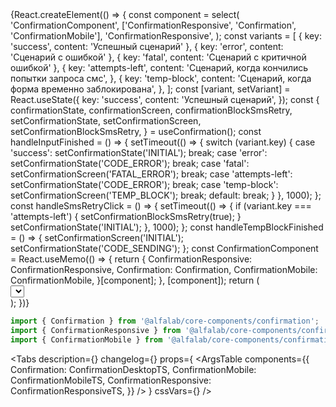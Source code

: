 

<Meta title='Компоненты/Составные компоненты/Confirmation' />

<!-- Canvas -->

<Story name='Confirmation'>
    {React.createElement(() => {
        const component = select(
            'ConfirmationComponent',
            ['ConfirmationResponsive', 'Confirmation', 'ConfirmationMobile'],
            'ConfirmationResponsive',
        );
        const variants = [
            { key: 'success', content: 'Успешный сценарий' },
            { key: 'error', content: 'Сценарий с ошибкой' },
            { key: 'fatal', content: 'Сценарий с критичной ошибкой' },
            {
                key: 'attempts-left',
                content: 'Сценарий, когда кончились попытки запроса смс',
            },
            {
                key: 'temp-block',
                content: 'Сценарий, когда форма временно заблокирована',
            },
        ];
        const [variant, setVariant] = React.useState({
            key: 'success',
            content: 'Успешный сценарий',
        });
        const {
            confirmationState,
            confirmationScreen,
            confirmationBlockSmsRetry,
            setConfirmationState,
            setConfirmationScreen,
            setConfirmationBlockSmsRetry,
        } = useConfirmation();
        const handleInputFinished = () => {
            setTimeout(() => {
                switch (variant.key) {
                    case 'success':
                        setConfirmationState('INITIAL');
                        break;
                    case 'error':
                        setConfirmationState('CODE_ERROR');
                        break;
                    case 'fatal':
                        setConfirmationScreen('FATAL_ERROR');
                        break;
                    case 'attempts-left':
                        setConfirmationState('CODE_ERROR');
                        break;
                    case 'temp-block':
                        setConfirmationScreen('TEMP_BLOCK');
                        break;
                    default:
                        break;
                }
            }, 1000);
        };
        const handleSmsRetryClick = () => {
            setTimeout(() => {
                if (variant.key === 'attempts-left') {
                    setConfirmationBlockSmsRetry(true);
                }
                setConfirmationState('INITIAL');
            }, 1000);
        };
        const handleTempBlockFinished = () => {
            setConfirmationScreen('INITIAL');
            setConfirmationState('CODE_SENDING');
        };
        const ConfirmationComponent = React.useMemo(() => {
            return {
                ConfirmationResponsive: ConfirmationResponsive,
                Confirmation: Confirmation,
                ConfirmationMobile: ConfirmationMobile,
            }[component];
        }, [component]);
        return (
            <div>
                <Select
                    options={variants}
                    onChange={({ selected }) => {
                        setConfirmationState('INITIAL');
                        setConfirmationScreen('INITIAL');
                        setConfirmationBlockSmsRetry(false);
                        setVariant(selected);
                    }}
                    selected={variant.key}
                />
                <div
                    key={variant.key}
                    style={{
                        display: 'flex',
                        width: '500px',
                        margin: '16px 0 0',
                        padding: '16px',
                        boxShadow: '0 0 0 1px #eeeff1',
                        boxSizing: 'border-box',
                    }}
                >
                    <ConfirmationComponent
                        screen={confirmationScreen}
                        state={confirmationState}
                        alignContent={select('alignContent', ['left', 'center'], 'center')}
                        blockSmsRetry={confirmationBlockSmsRetry}
                        countdownDuration={10000}
                        requiredCharAmount={number('requiredCharAmount', 5)}
                        onChangeState={setConfirmationState}
                        onChangeScreen={setConfirmationScreen}
                        onInputFinished={handleInputFinished}
                        onSmsRetryClick={handleSmsRetryClick}
                        onTempBlockFinished={handleTempBlockFinished}
                        phone='+7 ··· ··· 07-24'
                    />
                </div>
            </div>
        );
    })}
</Story>

<!-- Docs -->

<ComponentHeader
    name='Confirmation'
    version={version}
    package='@alfalab/core-components/confirmation'
    design='https://www.figma.com/file/cdNnkh2QdxuvYLrBm4cubM/Web-%3A%3A-Core-Default-Components?node-id=8514%3A52278'
/>

```jsx
import { Confirmation } from '@alfalab/core-components/confirmation';
import { ConfirmationResponsive } from '@alfalab/core-components/confirmation/responsive';
import { ConfirmationMobile } from '@alfalab/core-components/confirmation/mobile';
```

<Tabs
    description={<Description />}
    changelog={<Changelog />}
    props={
        <ArgsTable
            components={{
                Confirmation: ConfirmationDesktopTS,
                ConfirmationMobile: ConfirmationMobileTS,
                ConfirmationResponsive: ConfirmationResponsiveTS,
            }}
        />
    }
    cssVars={<CssVars css={vars} />}
/>
